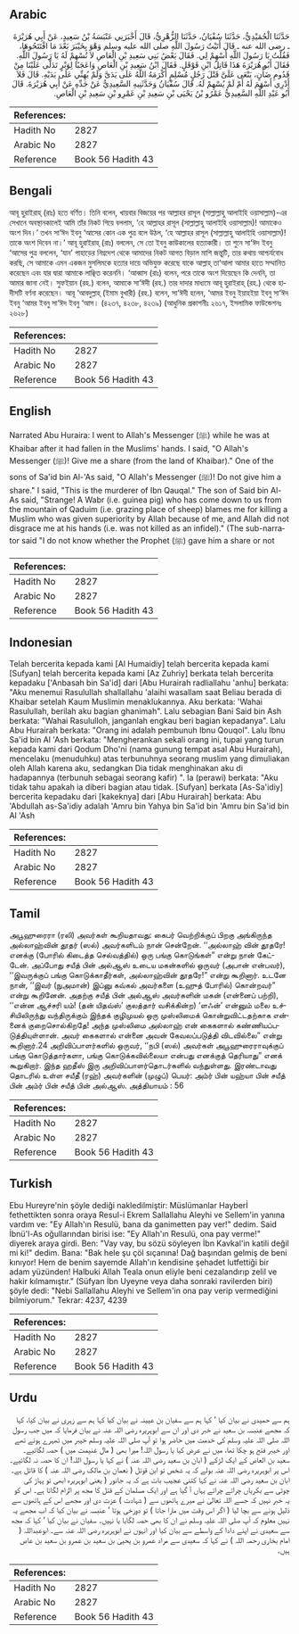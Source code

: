 ## Arabic


<div dir="rtl" lang="ar" style={{fontSize:'larger',backgroundColor:'#f8f9fa',padding:20}}>
حَدَّثَنَا الْحُمَيْدِيُّ، حَدَّثَنَا سُفْيَانُ، حَدَّثَنَا الزُّهْرِيُّ، قَالَ أَخْبَرَنِي عَنْبَسَةُ بْنُ سَعِيدٍ، عَنْ أَبِي هُرَيْرَةَ ـ رضى الله عنه ـ قَالَ أَتَيْتُ رَسُولَ اللَّهِ صلى الله عليه وسلم وَهْوَ بِخَيْبَرَ بَعْدَ مَا افْتَتَحُوهَا، فَقُلْتُ يَا رَسُولَ اللَّهِ أَسْهِمْ لِي‏.‏ فَقَالَ بَعْضُ بَنِي سَعِيدِ بْنِ الْعَاصِ لاَ تُسْهِمْ لَهُ يَا رَسُولَ اللَّهِ‏.‏ فَقَالَ أَبُو هُرَيْرَةَ هَذَا قَاتِلُ ابْنِ قَوْقَلٍ‏.‏ فَقَالَ ابْنُ سَعِيدِ بْنِ الْعَاصِ وَاعَجَبًا لِوَبْرٍ تَدَلَّى عَلَيْنَا مِنْ قَدُومِ ضَأْنٍ، يَنْعَى عَلَىَّ قَتْلَ رَجُلٍ مُسْلِمٍ أَكْرَمَهُ اللَّهُ عَلَى يَدَىَّ وَلَمْ يُهِنِّي عَلَى يَدَيْهِ‏.‏ قَالَ فَلاَ أَدْرِي أَسْهَمَ لَهُ أَمْ لَمْ يُسْهِمْ لَهُ‏.‏ قَالَ سُفْيَانُ وَحَدَّثَنِيهِ السَّعِيدِيُّ عَنْ جَدِّهِ عَنْ أَبِي هُرَيْرَةَ‏.‏ قَالَ أَبُو عَبْدِ اللَّهِ السَّعِيدِيُّ عَمْرُو بْنُ يَحْيَى بْنِ سَعِيدِ بْنِ عَمْرِو بْنِ سَعِيدِ بْنِ الْعَاصِ‏.‏
</div>
<div style={{backgroundColor:'#f8f9fa',padding:20, marginBottom: 10}}><table> <thead> <tr> <th>References:</th> <th></th> </tr> </thead> <tbody><tr><td>Hadith No</td><td>2827</td></tr><tr><td>Arabic No</td><td>2827</td></tr><tr><td>Reference</td><td>Book 56 Hadith 43</td></tr></tbody></table></div>

## Bengali


<div dir="ltr" lang="bn" style={{fontSize:'larger',backgroundColor:'#f8f9fa',padding:20}}>
আবূ হুরাইরাহ্ (রাঃ) হতে বর্ণিত। তিনি বলেন, খায়বার বিজয়ের পর আল্লাহর রাসূল (সাল্লাল্লাহু আলাইহি ওয়াসাল্লাম)-এর সেখানে অবস্থানকালেই আমি তাঁর নিকট গিয়ে বললাম, ‘হে আল্লাহর রাসূল (সাল্লাল্লাহু আলাইহি ওয়াসাল্লাম)! আমাকেও অংশ দিন।’ তখন সা‘ঈদ ইবনু ‘আসের কোন এক পুত্র বলে উঠল, ‘হে আল্লাহর রাসূল (সাল্লাল্লাহু আলাইহি ওয়াসাল্লাম)! তাকে অংশ দিবেন না।’ আবূ হুরাইরাহ্ (রাঃ) বললেন, সে তো ইবনু কাউকালের হত্যাকারী। তা শুনে সা‘ঈদ ইবনু ‘আসের পুত্র বললেন, ‘যান’ পাহাড়ের নিম্নদেশ থেকে আমাদের নিকট আগত বিড়াল মাশি জন্তুটি, তার কথায় আশ্চর্যবোধ করছি, সে আমাকে এমন একজন মুসলিমকে হত্যার দায়ে অভিযুক্ত করেছে যাকে আল্লাহ্ তা‘আলা আমার হাতে সম্মানিত করেছেন এবং যার দ্বারা আমাকে লাঞ্ছিত করেননি। ‘আব্বাস (রাঃ) বলেন, পরে তাকে অংশ দিয়েছেন কি দেননি, তা আমার জানা নেই। সুফইয়ান (রহ.) বলেন, আমাকে সা‘ঈদী (রহ.) তার দাদার মাধ্যমে আবূ হুরাইরাহ্ (রহ.) থেকে হাদীসটি বর্ণনা করেছেন। আবূ ‘আবদুল্লাহ্ (ইমাম বুখারী) (রহ.) বলেন, সা‘ঈদী হলেন, ‘আমর ইবনু ইয়াহইয়া ইবনু সা‘ঈদ ইবনু ‘আমর ইবনু সা‘ঈদ ইবনু ‘আস। (৪২৩৭, ৪২৩৮, ৪২৩৯) (আধুনিক প্রকাশনীঃ ২৬১৭, ইসলামিক ফাউন্ডেশনঃ ২৬২৮)
</div>
<div style={{backgroundColor:'#f8f9fa',padding:20, marginBottom: 10}}><table> <thead> <tr> <th>References:</th> <th></th> </tr> </thead> <tbody><tr><td>Hadith No</td><td>2827</td></tr><tr><td>Arabic No</td><td>2827</td></tr><tr><td>Reference</td><td>Book 56 Hadith 43</td></tr></tbody></table></div>

## English


<div dir="ltr" lang="en" style={{fontSize:'larger',backgroundColor:'#f8f9fa',padding:20}}>
Narrated Abu Huraira: I went to Allah's Messenger (ﷺ) while he was at Khaibar after it had fallen in the Muslims' hands. I said, "O Allah's Messenger (ﷺ)! Give me a share (from the land of Khaibar)." One of the sons of Sa'id bin Al-'As said, "O Allah's Messenger (ﷺ)! Do not give him a share." I said, "This is the murderer of Ibn Qauqal." The son of Said bin Al-As said, "Strange! A Wabr (i.e. guinea pig) who has come down to us from the mountain of Qaduim (i.e. grazing place of sheep) blames me for killing a Muslim who was given superiority by Allah because of me, and Allah did not disgrace me at his hands (i.e. was not killed as an infidel)." (The sub-narrator said "I do not know whether the Prophet (ﷺ) gave him a share or not
</div>
<div style={{backgroundColor:'#f8f9fa',padding:20, marginBottom: 10}}><table> <thead> <tr> <th>References:</th> <th></th> </tr> </thead> <tbody><tr><td>Hadith No</td><td>2827</td></tr><tr><td>Arabic No</td><td>2827</td></tr><tr><td>Reference</td><td>Book 56 Hadith 43</td></tr></tbody></table></div>

## Indonesian


<div dir="ltr" lang="id" style={{fontSize:'larger',backgroundColor:'#f8f9fa',padding:20}}>
Telah bercerita kepada kami [Al Humaidiy] telah bercerita kepada kami [Sufyan] telah bercerita kepada kami [Az Zuhriy] berkata telah bercerita kepadaku ['Anbasah bin Sa'id] dari [Abu Hurairah radliallahu 'anhu] berkata: "Aku menemui Rasulullah shallallahu 'alaihi wasallam saat Beliau berada di Khaibar setelah Kaum Muslimin menaklukannya. Aku berkata: 'Wahai Rasulullah, berilah aku bagian ghanimah". Lalu sebagian Bani Said bin Ash berkata: "Wahai Rasululloh, janganlah engkau beri bagian kepadanya". Lalu Abu Hurairah berkata: "Orang ini adalah pembunuh Ibnu Qouqol". Lalu Ibnu Sa'id bin Al 'Ash berkata: "Mengherankan sekali orang ini, tupai yang turun kepada kami dari Qodum Dho'ni (nama gunung tempat asal Abu Hurairah), mencelaku (menuduhku) atas terbunuhnya seorang muslim yang dimuliakan oleh Allah karena aku, sedangkan Dia tidak menghinakan aku di hadapannya (terbunuh sebagai seorang kafir) ". Ia (perawi) berkata: "Aku tidak tahu apakah ia diberi bagian atau tidak. [Sufyan] berkata [As-Sa'idiy] bercerita kepadaku dari [kakeknya] dari [Abu Hurairah] berkata: Abu 'Abdullah as-Sa'idiy adalah 'Amru bin Yahya bin Sa'id bin 'Amru bin Sa'id bin Al 'Ash
</div>
<div style={{backgroundColor:'#f8f9fa',padding:20, marginBottom: 10}}><table> <thead> <tr> <th>References:</th> <th></th> </tr> </thead> <tbody><tr><td>Hadith No</td><td>2827</td></tr><tr><td>Arabic No</td><td>2827</td></tr><tr><td>Reference</td><td>Book 56 Hadith 43</td></tr></tbody></table></div>

## Tamil


<div dir="ltr" lang="ta" style={{fontSize:'larger',backgroundColor:'#f8f9fa',padding:20}}>
அபூஹுரைரா (ரலி) அவர்கள் கூறியதாவது: கைபர் வெற்றிக்குப் பிறகு அங்கிருந்த அல்லாஹ்வின் தூதர் (ஸல்) அவர்களிடம் நான் சென்றேன். ‘‘அல்லாஹ் வின் தூதரே! எனக்கு (போரில் கிடைத்த செல்வத்தில்) ஒரு பங்கு கொடுங்கள்” என்று நான் கேட்டேன். அப்போது சயீத் பின் அல்ஆஸ் உடைய மகன்களில் ஒருவர் (அபான் என்பவர்), ‘‘இவருக்குப் பங்கு கொடுக்காதீர்கள், அல்லாஹ்வின் தூதரே!” என்று கூறினார். உடனே நான், ‘‘இவர் (நுஅமான்) இப்னு கவ்கல் அவர்களை (உஹுத் போரில்) கொன்றவர்” என்று கூறினேன். அதற்கு சயீத் பின் அல்ஆஸ் அவர்களின் மகன் (என்னைப் பற்றி), ‘‘என்ன ஆச்சரி யம்! (தன் யிதவ்ஸ்’ குலத்தார் வசிக்கின்ற) ‘ளஃன்’ என்னும் மலை உச்சியிலிருந்து வந்திருக்கும் இந்தக் குழிமுயல் ஒரு முஸ்லிமைக் கொன்றுவிட்டதற்காக என்னைக் குறைசொல்கிறதே! அந்த முஸ்லிமை அல்லாஹ் என் கைகளால் கண்ணியப்படுத்தியுள்ளான். அவர் கைகளால் என்னை அவன் கேவலப்படுத்தி விடவில்லை” என்று கூறினார்.24 அறிவிப்பாளர்களில் ஒருவர், ‘‘நபி (ஸல்) அவர்கள் அபூஹுரைராவுக்குப் பங்கு கொடுத்தார்களா, பங்கு கொடுக்கவில்லையா என்பது எனக்குத் தெரியாது” எனக் கூறுகிறார். இந்த ஹதீஸ் இரு அறிவிப்பாளர்தொடர்களில் வந்துள்ளது. இரண்டாவது தொடரில் உள்ள சயீதீ (ரஹ்) அவர்களின் (முழுப்) பெயர்: அம்ர் பின் யஹ்யா பின் சயீத் பின் அம்ர் பின் சயீத் பின் அல்ஆஸ். அத்தியாயம் : 56
</div>
<div style={{backgroundColor:'#f8f9fa',padding:20, marginBottom: 10}}><table> <thead> <tr> <th>References:</th> <th></th> </tr> </thead> <tbody><tr><td>Hadith No</td><td>2827</td></tr><tr><td>Arabic No</td><td>2827</td></tr><tr><td>Reference</td><td>Book 56 Hadith 43</td></tr></tbody></table></div>

## Turkish


<div dir="ltr" lang="tr" style={{fontSize:'larger',backgroundColor:'#f8f9fa',padding:20}}>
Ebu Hureyre'nin şöyle dediği nakledilmiştir: Müslümanlar Hayberİ fethettikten sonra oraya ResuI-i Ekrem Sallallahu Aleyhi ve Sellem'in yanına vardım ve: "Ey Allah'ın Resulü, bana da ganimetten pay ver!" dedim. Said İbnü'l-As oğullarından birisi ise: "Ey Allah'ın Resulü, ona pay verme!" diyerek araya girdi. Ben: "Vay vay, bu sözü söyleyen İbn Kavkal'in katili değil mi ki!" dedim. Bana: "Bak hele şu çöl sıçanına! Dağ başından gelmiş de beni kınıyor! Hem de benim sayemde Allah'ın kendisine şehadet lutfettiği bir adam yüzünden! Halbuki Allah Teala onun eliyle beni cezalandırıp zelil ve hakir kılmamıştır." (Süfyan İbn Uyeyne veya daha sonraki ravilerden biri) şöyle dedi: "Nebi Sallallahu Aleyhi ve Sellem'in ona pay verip vermediğini bilmiyorum." Tekrar: 4237, 4239
</div>
<div style={{backgroundColor:'#f8f9fa',padding:20, marginBottom: 10}}><table> <thead> <tr> <th>References:</th> <th></th> </tr> </thead> <tbody><tr><td>Hadith No</td><td>2827</td></tr><tr><td>Arabic No</td><td>2827</td></tr><tr><td>Reference</td><td>Book 56 Hadith 43</td></tr></tbody></table></div>

## Urdu


<div dir="rtl" lang="ur" style={{fontSize:'larger',backgroundColor:'#f8f9fa',padding:20}}>
ہم سے حمیدی نے بیان کیا ‘ کہا ہم سے سفیان بن عیینہ نے بیان کیا کہا ہم سے زہری نے بیان کیا، کہا کہ مجھے عنبسہ بن سعید نے خبر دی اور ان سے ابوہریرہ رضی اللہ عنہ نے بیان فرمایا کہ میں جب رسول اللہ صلی اللہ علیہ وسلم کی خدمت میں حاضر ہوا تو آپ صلی اللہ علیہ وسلم خیبر میں ٹھہرے ہوئے تھے اور خیبر فتح ہو چکا تھا، میں نے عرض کیا یا رسول اللہ! میرا بھی ( مال غنیمت میں ) حصہ لگائیے۔ سعید بن العاص کے ایک لڑکے ( ابان بن سعید رضی اللہ عنہ ) نے کہا یا رسول اللہ! ان کا حصہ نہ لگائیے۔ اس پر ابوہریرہ رضی اللہ عنہ بولے کہ یہ شخص تو ابن قوتل ( نعمان بن مالک رضی اللہ عنہ ) کا قاتل ہے۔ ابان بن سعید رضی اللہ عنہ نے کہا کتنی عجیب بات ہے کہ یہ جانور ( یعنی ابوہریرہ ابھی تو پہاڑ کی چوٹی سے بکریاں چراتے چراتے یہاں آ گیا ہے اور ایک مسلمان کے قتل کا مجھ پر الزام لگاتا ہے۔ اس کو یہ خبر نہیں کہ جسے اللہ تعالیٰ نے میرے ہاتھوں سے ( شہادت ) عزت دی اور مجھے اس کے ہاتھوں سے ذلیل ہونے سے بچا لیا ( اگر اس وقت میں مارا جاتا ) تو دوزخی ہوتا ‘ عنبسہ نے بیان کیا کہ اب مجھے یہ نہیں معلوم کہ آپ صلی اللہ علیہ وسلم نے ان کا بھی حصہ لگایا یا نہیں۔ سفیان نے بیان کیا ‘ کہا کہ مجھ سے سعیدی نے اپنے دادا کے واسطے سے بیان کیا اور انہوں نے ابوہریرہ رضی اللہ عنہ سے۔ ابوعبداللہ ( امام بخاری رحمہ اللہ ) نے کہا کہ سعیدی سے مراد عمرو بن یحییٰ بن سعید بن عمرو بن سعید بن عاص ہیں۔
</div>
<div style={{backgroundColor:'#f8f9fa',padding:20, marginBottom: 10}}><table> <thead> <tr> <th>References:</th> <th></th> </tr> </thead> <tbody><tr><td>Hadith No</td><td>2827</td></tr><tr><td>Arabic No</td><td>2827</td></tr><tr><td>Reference</td><td>Book 56 Hadith 43</td></tr></tbody></table></div>